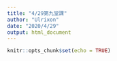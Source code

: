 ```yaml
---
title: "4/29第九堂課"
author: "Ulrixon"
date: "2020/4/29"
output: html_document
---
```


```r
knitr::opts_chunk$set(echo = TRUE)
```


